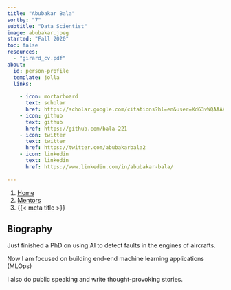```yaml
---
title: "Abubakar Bala"
sortby: "7"
subtitle: "Data Scientist"
image: abubakar.jpeg
started: "Fall 2020"
toc: false
resources: 
  - "girard_cv.pdf"
about:
  id: person-profile
  template: jolla
  links:
  
    - icon: mortarboard
      text: scholar
      href: https://scholar.google.com/citations?hl=en&user=Xd63vWQAAAAJ
    - icon: github
      text: github
      href: https://github.com/bala-221
    - icon: twitter
      text: twitter
      href: https://twitter.com/abubakarbala2
    - icon: linkedin
      text: linkedin
      href: https://www.linkedin.com/in/abubakar-bala/
    
---
```


```{=html}
<nav aria-label="breadcrumb">
  <ol class="breadcrumb">
    <li class="breadcrumb-item"><a href="../../index.html">Home</a></li>
    <li class="breadcrumb-item"><a href="../../mentors.html">Mentors</a></li>
    <li class="breadcrumb-item active" aria-current="page">{{< meta title >}}</li>
  </ol>
</nav>
```

:::{#person-profile}
:::

## Biography
Just finished a PhD on using AI to detect faults in the engines of aircrafts. 

Now I am focused on building end-end machine learning applications (MLOps) 

I also do public speaking and write thought-provoking stories.
